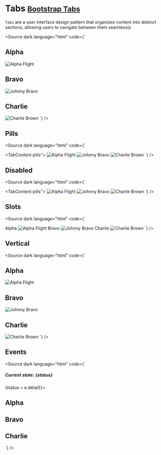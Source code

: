 
<Meta title="Components/Tabs" />

# Tabs <small class="bootstrap-docs">[Bootstrap Tabs](https://getbootstrap.com/docs/5.3/components/navs-tabs/#javascript-behavior)</small>

`Tabs` are a user interface design pattern that organizes content into distinct sections, allowing users to navigate between them seamlessly

<Canvas withSource="none">
  <Story of={TabsStories.Basic} />
</Canvas>

<Source
  dark
  language="html"
  code={` 
<script lang="ts">
</script>

<TabContent>
  <TabPane tabId="alpha" tab="Alpha" active>
    <h2 class="text-content">Alpha</h2>
    <img
      alt="Alpha Flight"
      src="https://upload.wikimedia.org/wikipedia/en/4/49/Alpha_Flight_cast_picture_%28John_Byrne_era%29.gif"
    />
  </TabPane>
  <TabPane tabId="bravo" tab="Bravo">
    <h2 class="text-content">Bravo</h2>
    <img
      alt="Johnny Bravo"
      src="https://upload.wikimedia.org/wikipedia/commons/thumb/b/be/Johnny_Bravo_series_logo.png/320px-Johnny_Bravo_series_logo.png"
    />
  </TabPane>
  <TabPane tabId="charlie" tab="Charlie">
    <h2 class="text-content">Charlie</h2>
    <img alt="Charlie Brown" src="https://upload.wikimedia.org/wikipedia/en/2/22/Charlie_Brown.png" />
  </TabPane>
</TabContent>
`} />

## Pills

<Canvas withSource="none">
  <Story of={TabsStories.Pills} />
</Canvas>

<Source
  dark
  language="html"
  code={` 
<script lang="ts">
</script>

<TabContent pills">
  <TabPane tabId="alpha" tab="Alpha" active>
    <img
      alt="Alpha Flight"
      src="https://upload.wikimedia.org/wikipedia/en/4/49/Alpha_Flight_cast_picture_%28John_Byrne_era%29.gif"
    />
  </TabPane>
  <TabPane tabId="bravo" tab="Bravo">
    <img
      alt="Johnny Bravo"
      src="https://upload.wikimedia.org/wikipedia/commons/thumb/b/be/Johnny_Bravo_series_logo.png/320px-Johnny_Bravo_series_logo.png"
    />
  </TabPane>
  <TabPane tabId="charlie" tab="Charlie">
    <img alt="Charlie Brown" src="https://upload.wikimedia.org/wikipedia/en/2/22/Charlie_Brown.png" />
  </TabPane>
</TabContent>
`} />

## Disabled

<Canvas withSource="none">
  <Story of={TabsStories.Disabled} />
</Canvas>

<Source
  dark
  language="html"
  code={` 
<script lang="ts">
</script>

<TabContent pills">
  <TabPane tabId="alpha" tab="Alpha" active>
    <img
      alt="Alpha Flight"
      src="https://upload.wikimedia.org/wikipedia/en/4/49/Alpha_Flight_cast_picture_%28John_Byrne_era%29.gif"
    />
  </TabPane>
  <TabPane tabId="bravo" tab="Bravo">
    <img
      alt="Johnny Bravo"
      src="https://upload.wikimedia.org/wikipedia/commons/thumb/b/be/Johnny_Bravo_series_logo.png/320px-Johnny_Bravo_series_logo.png"
    />
  </TabPane>
  <TabPane tabId="charlie" tab="Charlie" disabled>
    <img alt="Charlie Brown" src="https://upload.wikimedia.org/wikipedia/en/2/22/Charlie_Brown.png" />
  </TabPane>
</TabContent>
`} />

## Slots

<Canvas withSource="none">
  <Story of={TabsStories.Slots} />
</Canvas>

<Source
  dark
  language="html"
  code={` 
<script lang="ts">
</script>

<TabContent>
  <TabPane tabId="alpha" active>
    <span slot="tab">
      Alpha <Icon name="gear" />
    </span>
    <img
      alt="Alpha Flight"
      src="https://upload.wikimedia.org/wikipedia/en/4/49/Alpha_Flight_cast_picture_%28John_Byrne_era%29.gif"
    />
  </TabPane>
  <TabPane tabId="bravo">
    <span slot="tab">
      Bravo <Icon name="hand-thumbs-up" />
    </span>
    <img
      alt="Johnny Bravo"
      src="https://upload.wikimedia.org/wikipedia/commons/thumb/b/be/Johnny_Bravo_series_logo.png/320px-Johnny_Bravo_series_logo.png"
    />
  </TabPane>
  <TabPane tabId="charlie">
    <span slot="tab">
      Charlie <Icon name="alarm" />
    </span>
    <img alt="Charlie Brown" src="https://upload.wikimedia.org/wikipedia/en/2/22/Charlie_Brown.png" />
  </TabPane>
</TabContent>
`} />

## Vertical

<Canvas withSource="none">
  <Story of={TabsStories.Vertical} />
</Canvas>

<Source
  dark
  language="html"
  code={` 
<script lang="ts">
</script>

<TabContent vertical pills>
  <TabPane tabId="alpha" tab="Alpha" active>
    <h2>Alpha</h2>
    <img
      alt="Alpha Flight"
      src="https://upload.wikimedia.org/wikipedia/en/4/49/Alpha_Flight_cast_picture_%28John_Byrne_era%29.gif"
    />
  </TabPane>
  <TabPane tabId="bravo" tab="Bravo">
    <h2>Bravo</h2>
    <img
      alt="Johnny Bravo"
      src="https://upload.wikimedia.org/wikipedia/commons/thumb/b/be/Johnny_Bravo_series_logo.png/320px-Johnny_Bravo_series_logo.png"
    />
  </TabPane>
  <TabPane tabId="charlie" tab="Charlie">
    <h2>Charlie</h2>
    <img alt="Charlie Brown" src="https://upload.wikimedia.org/wikipedia/en/2/22/Charlie_Brown.png" />
  </TabPane>
</TabContent>
`} />

## Events

<Canvas withSource="none">
  <Story of={TabsStories.Events} />
</Canvas>

<Source
  dark
  language="html"
  code={` 
<script lang="ts">
  let status = 'alpha';
</script>

<h5>Current state: {status}</h5>
<TabContent on:tab={(e) => (status = e.detail)}>
  <TabPane tabId="alpha" tab="Alpha" active>
    <h2>Alpha</h2>
  </TabPane>
  <TabPane tabId="bravo" tab="Bravo">
    <h2>Bravo</h2>
  </TabPane>
  <TabPane tabId="charlie" tab="Charlie">
    <h2>Charlie</h2>
  </TabPane>
</TabContent>
`} />
